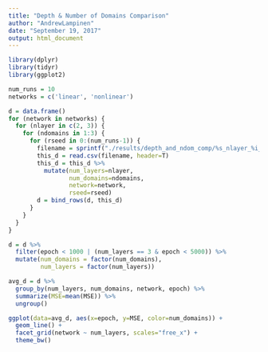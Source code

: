 ```yaml
---
title: "Depth & Number of Domains Comparison"
author: "AndrewLampinen"
date: "September 19, 2017"
output: html_document
---
```

```r
library(dplyr)
library(tidyr)
library(ggplot2)
```

```r
num_runs = 10
networks = c('linear', 'nonlinear')

d = data.frame()
for (network in networks) {
  for (nlayer in c(2, 3)) {
    for (ndomains in 1:3) {
      for (rseed in 0:(num_runs-1)) {
        filename = sprintf("./results/depth_and_ndom_comp/%s_nlayer_%i_ndomains_%i_rseed_%i_loss_track.csv",network,nlayer,ndomains,rseed)
        this_d = read.csv(filename, header=T)
        this_d = this_d %>%
          mutate(num_layers=nlayer,
                 num_domains=ndomains,
                 network=network,
                 rseed=rseed)
        d = bind_rows(d, this_d)
      }
    }
  }
}
```

```r
d = d %>%
  filter(epoch < 1000 | (num_layers == 3 & epoch < 5000)) %>%
  mutate(num_domains = factor(num_domains),
         num_layers = factor(num_layers))
```

```r
avg_d = d %>% 
  group_by(num_layers, num_domains, network, epoch) %>%
  summarize(MSE=mean(MSE)) %>%
  ungroup()
```

```r
ggplot(data=avg_d, aes(x=epoch, y=MSE, color=num_domains)) +
  geom_line() +
  facet_grid(network ~ num_layers, scales="free_x") +
  theme_bw()
```

